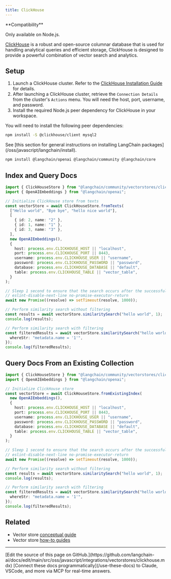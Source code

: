 ```yaml
---
title: ClickHouse
---
```


<Tip>
**Compatibility**

Only available on Node.js.
</Tip>

[ClickHouse](https://clickhouse.com/) is a robust and open-source columnar database that is used for handling analytical queries and efficient storage, ClickHouse is designed to provide a powerful combination of vector search and analytics.

## Setup

1. Launch a ClickHouse cluster. Refer to the [ClickHouse Installation Guide](https://clickhouse.com/docs/en/getting-started/install/) for details.
2. After launching a ClickHouse cluster, retrieve the `Connection Details` from the cluster's `Actions` menu. You will need the host, port, username, and password.
3. Install the required Node.js peer dependency for ClickHouse in your workspace.

You will need to install the following peer dependencies:

```bash npm
npm install -S @clickhouse/client mysql2
```
<Tip>
See [this section for general instructions on installing LangChain packages](/oss/javascript/langchain/install).
</Tip>

```bash npm
npm install @langchain/openai @langchain/community @langchain/core
```

## Index and Query Docs

```typescript
import { ClickHouseStore } from "@langchain/community/vectorstores/clickhouse";
import { OpenAIEmbeddings } from "@langchain/openai";

// Initialize ClickHouse store from texts
const vectorStore = await ClickHouseStore.fromTexts(
  ["Hello world", "Bye bye", "hello nice world"],
  [
    { id: 2, name: "2" },
    { id: 1, name: "1" },
    { id: 3, name: "3" },
  ],
  new OpenAIEmbeddings(),
  {
    host: process.env.CLICKHOUSE_HOST || "localhost",
    port: process.env.CLICKHOUSE_PORT || 8443,
    username: process.env.CLICKHOUSE_USER || "username",
    password: process.env.CLICKHOUSE_PASSWORD || "password",
    database: process.env.CLICKHOUSE_DATABASE || "default",
    table: process.env.CLICKHOUSE_TABLE || "vector_table",
  }
);

// Sleep 1 second to ensure that the search occurs after the successful insertion of data.
// eslint-disable-next-line no-promise-executor-return
await new Promise((resolve) => setTimeout(resolve, 1000));

// Perform similarity search without filtering
const results = await vectorStore.similaritySearch("hello world", 1);
console.log(results);

// Perform similarity search with filtering
const filteredResults = await vectorStore.similaritySearch("hello world", 1, {
  whereStr: "metadata.name = '1'",
});
console.log(filteredResults);
```

## Query Docs From an Existing Collection

```typescript
import { ClickHouseStore } from "@langchain/community/vectorstores/clickhouse";
import { OpenAIEmbeddings } from "@langchain/openai";

// Initialize ClickHouse store
const vectorStore = await ClickHouseStore.fromExistingIndex(
  new OpenAIEmbeddings(),
  {
    host: process.env.CLICKHOUSE_HOST || "localhost",
    port: process.env.CLICKHOUSE_PORT || 8443,
    username: process.env.CLICKHOUSE_USER || "username",
    password: process.env.CLICKHOUSE_PASSWORD || "password",
    database: process.env.CLICKHOUSE_DATABASE || "default",
    table: process.env.CLICKHOUSE_TABLE || "vector_table",
  }
);

// Sleep 1 second to ensure that the search occurs after the successful insertion of data.
// eslint-disable-next-line no-promise-executor-return
await new Promise((resolve) => setTimeout(resolve, 1000));

// Perform similarity search without filtering
const results = await vectorStore.similaritySearch("hello world", 1);
console.log(results);

// Perform similarity search with filtering
const filteredResults = await vectorStore.similaritySearch("hello world", 1, {
  whereStr: "metadata.name = '1'",
});
console.log(filteredResults);
```

## Related

- Vector store [conceptual guide](/oss/javascript/integrations/vectorstores)
- Vector store [how-to guides](/oss/javascript/integrations/vectorstores)

---

<Callout icon="pen-to-square" iconType="regular">
    [Edit the source of this page on GitHub.](https://github.com/langchain-ai/docs/edit/main/src/oss/javascript/integrations/vectorstores/clickhouse.mdx)
</Callout>
<Tip icon="terminal" iconType="regular">
    [Connect these docs programmatically](/use-these-docs) to Claude, VSCode, and more via MCP for    real-time answers.
</Tip>
